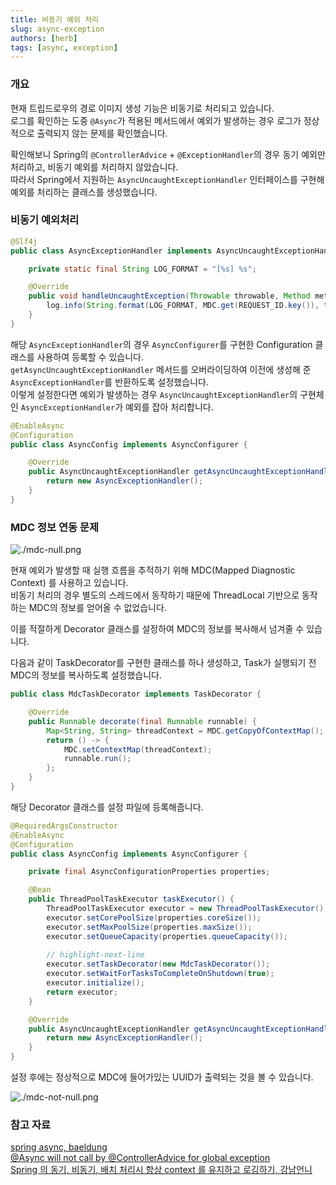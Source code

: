 ```yaml
---
title: 비동기 예외 처리
slug: async-exception
authors: [herb]
tags: [async, exception]
---
```


### 개요

현재 트립드로우의 경로 이미지 생성 기능은 비동기로 처리되고 있습니다.  
로그를 확인하는 도중 `@Async`가 적용된 메서드에서 예외가 발생하는 경우 로그가 정상적으로 출력되지 않는 문제를 확인했습니다.  

확인해보니 Spring의 `@ControllerAdvice` + `@ExceptionHandler`의 경우 동기 예외만 처리하고, 비동기 예외를 처리하지 않았습니다.  
따라서 Spring에서 지원하는 `AsyncUncaughtExceptionHandler` 인터페이스를 구현해 예외를 처리하는 클래스를 생성했습니다.  

### 비동기 예외처리

```java title=AsyncExceptionHandler
@Slf4j
public class AsyncExceptionHandler implements AsyncUncaughtExceptionHandler {

    private static final String LOG_FORMAT = "[%s] %s";

    @Override
    public void handleUncaughtException(Throwable throwable, Method method, Object... obj) {
        log.info(String.format(LOG_FORMAT, MDC.get(REQUEST_ID.key()), throwable.getMessage()), throwable);
    }
}
```

해당 `AsyncExceptionHandler`의 경우 `AsyncConfigurer`를 구현한 Configuration 클래스를 사용하여 등록할 수 있습니다.  
`getAsyncUncaughtExceptionHandler` 메서드를 오버라이딩하여 이전에 생성해 준 `AsyncExceptionHandler`를 반환하도록 설정했습니다.  
이렇게 설정한다면 예외가 발생하는 경우 `AsyncUncaughtExceptionHandler`의 구현체인 `AsyncExceptionHandler`가 예외를 잡아 처리합니다.  

```java title=AsyncConfig
@EnableAsync
@Configuration
public class AsyncConfig implements AsyncConfigurer {

    @Override
    public AsyncUncaughtExceptionHandler getAsyncUncaughtExceptionHandler() {
        return new AsyncExceptionHandler();
    }
}
```

### MDC 정보 연동 문제

![./mdc-null.png](./mdc-null.png)

현재 예외가 발생할 때 실행 흐름을 추적하기 위해 MDC(Mapped Diagnostic Context) 를 사용하고 있습니다.  
비동기 처리의 경우 별도의 스레드에서 동작하기 때문에 ThreadLocal 기반으로 동작하는 MDC의 정보를 얻어올 수 없었습니다.  

이를 적절하게 Decorator 클래스를 설정하여 MDC의 정보를 복사해서 넘겨줄 수 있습니다.  

다음과 같이 TaskDecorator를 구현한 클래스를 하나 생성하고, Task가 실행되기 전 MDC의 정보를 복사하도록 설정했습니다.  

```java title=MdcTaskDecorator
public class MdcTaskDecorator implements TaskDecorator {

    @Override
    public Runnable decorate(final Runnable runnable) {
        Map<String, String> threadContext = MDC.getCopyOfContextMap();
        return () -> {
            MDC.setContextMap(threadContext);
            runnable.run();
        };
    }
}
```

해당 Decorator 클래스를 설정 파일에 등록해줍니다.

```java title=AsyncConfig
@RequiredArgsConstructor
@EnableAsync
@Configuration
public class AsyncConfig implements AsyncConfigurer {

    private final AsyncConfigurationProperties properties;

    @Bean
    public ThreadPoolTaskExecutor taskExecutor() {
        ThreadPoolTaskExecutor executor = new ThreadPoolTaskExecutor();
        executor.setCorePoolSize(properties.coreSize());
        executor.setMaxPoolSize(properties.maxSize());
        executor.setQueueCapacity(properties.queueCapacity());
        
        // highlight-next-line
        executor.setTaskDecorator(new MdcTaskDecorator());
        executor.setWaitForTasksToCompleteOnShutdown(true);
        executor.initialize();
        return executor;
    }

    @Override
    public AsyncUncaughtExceptionHandler getAsyncUncaughtExceptionHandler() {
        return new AsyncExceptionHandler();
    }
}
```

설정 후에는 정상적으로 MDC에 들어가있는 UUID가 출력되는 것을 볼 수 있습니다.

![./mdc-not-null.png](./mdc-not-null.png)

### 참고 자료

[spring async, baeldung](https://www.baeldung.com/spring-async)  
[@Async will not call by @ControllerAdvice for global exception](https://stackoverflow.com/questions/61885358/async-will-not-call-by-controlleradvice-for-global-exception)  
[Spring 의 동기, 비동기, 배치 처리시 항상 context 를 유지하고 로깅하기, 강남언니](https://blog.gangnamunni.com/post/mdc-context-task-decorator/)  